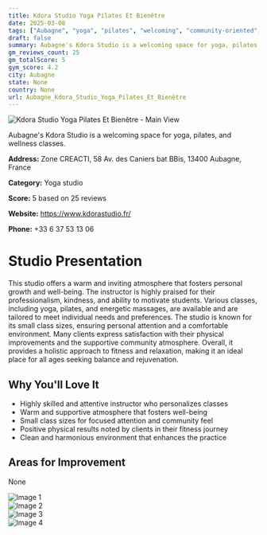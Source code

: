 ```yaml
---
title: Kdora Studio Yoga Pilates Et Bienêtre
date: 2025-03-08
tags: ["Aubagne", "yoga", "pilates", "welcoming", "community-oriented", "Aubagne"]  
draft: false
summary: Aubagne's Kdora Studio is a welcoming space for yoga, pilates, and wellness classes.
gm_reviews_count: 25
gm_totalScore: 5
gym_score: 4.2
city: Aubagne
state: None
country: None
url: Aubagne_Kdora_Studio_Yoga_Pilates_Et_Bienêtre
---
```


<div className="aspect-[16/9] relative my-8">
  <img 
    src="https://lh5.googleusercontent.com/p/AF1QipNpgwsvmobTqAMqclU2oZG4QhOCGAag6D5J2wM=w1920-h1080-k-no"
    alt="Kdora Studio Yoga Pilates Et Bienêtre - Main View"
    className="object-cover absolute inset-0 w-full h-full rounded-lg"
  />
</div>

Aubagne's Kdora Studio is a welcoming space for yoga, pilates, and wellness classes.

**Address:** Zone CREACTI, 58 Av. des Caniers bat BBis, 13400 Aubagne, France

**Category:** Yoga studio

**Score:** 5 based on 25 reviews

**Website:** https://www.kdorastudio.fr/

**Phone:** +33 6 37 53 13 06

# Studio Presentation

This studio offers a warm and inviting atmosphere that fosters personal growth and well-being. The instructor is highly praised for their professionalism, kindness, and ability to motivate students. Various classes, including yoga, pilates, and energetic massages, are available and are tailored to meet individual needs and preferences. The studio is known for its small class sizes, ensuring personal attention and a comfortable environment. Many clients express satisfaction with their physical improvements and the supportive community atmosphere. Overall, it provides a holistic approach to fitness and relaxation, making it an ideal place for all ages seeking balance and rejuvenation.



## Why You'll Love It

- Highly skilled and attentive instructor who personalizes classes
- Warm and supportive atmosphere that fosters well-being
- Small class sizes for focused attention and community feel
- Positive physical results noted by clients in their fitness journey
- Clean and harmonious environment that enhances the practice

## Areas for Improvement

None

<div className="grid grid-cols-1 xl:grid-cols-2 gap-4 my-8">
<div className="aspect-[4/3] relative"><img src="https://lh5.googleusercontent.com/p/AF1QipN4RsANmzIY5wNaYdk24MJcPBYtbF70wwLDOWo=w1920-h1080-k-no" alt="Image 1" className="object-cover absolute inset-0 w-full h-full rounded-lg" /></div>
<div className="aspect-[4/3] relative"><img src="https://lh5.googleusercontent.com/p/AF1QipOX0HH_0QW8N29j0NQS1HaIGZM9lyLMelqjUOQ=w1920-h1080-k-no" alt="Image 2" className="object-cover absolute inset-0 w-full h-full rounded-lg" /></div>
<div className="aspect-[4/3] relative"><img src="https://lh5.googleusercontent.com/p/AF1QipPZEaNIFB7PCoOQboFmh7qHyhPZQys48XNSdfk=w1920-h1080-k-no" alt="Image 3" className="object-cover absolute inset-0 w-full h-full rounded-lg" /></div>
<div className="aspect-[4/3] relative"><img src="https://lh3.googleusercontent.com/gps-cs-s/AB5caB_9vzEsZOLMb0yLY3CBigSkwqb7nfKbv9y2EPH7-L_1dkstfJ3DFSomSUyYJL40Oe7h34M4n4GCpH-tEidQaSwZBT2hy0Xv6CQE6kV7yIKciQpl77xXvFpFJPKL7nDwk21Kzemp3w=w1920-h1080-k-no" alt="Image 4" className="object-cover absolute inset-0 w-full h-full rounded-lg" /></div>
</div>